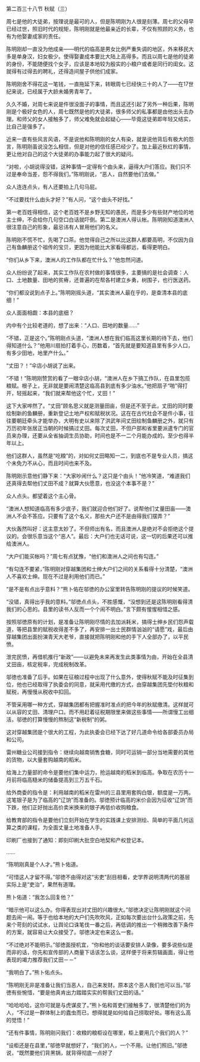 

第二百三十八节 秋赋（三）

周七是他的大徒弟，按理说是最可的人，但是陈明刚为人很是刻薄。周七的父母早已经过世，照旧时代的规矩，陈明刚就是他最亲近的长辈，不仅有照顾的义务，也有为他娶妻成家的责任。

陈明刚却一直没为他成亲――明代的临高是男女比例严重失调的地区，外来移民大多是单身汉，妇女极少。使得娶妻成本要比大陆上高得多。而且以周七是他的徒弟的身份，不能随便找个女子，应该是本地较为殷实的小粮户或者是同行的闺女。这就得有过得去的聘礼，还得造间屋子供他们成家。

陈明刚舍不得花这一笔钱，一直拖延下来，转眼周七已经快三十的人了――在17世纪来说，已经属于大龄未婚男青年了。

久久不婚，对周七来说是件很没面子的事情，而且这还引起了另外一种后果，陈明刚是个极好女色的人，周七既然是他的大徒弟，很多师父的私事都是由他出头去办理。和师父的女人接触多了，师父难免就会起疑心――毕竟这徒弟即年轻又结实，比自己是强多了。

近来一直有些风言风语，不是说他和陈明刚的女人有染，就是说他背后有极大的怨言，陈明刚虽说没怎么相信，但是对他的信任感已经少了。加上最近秋红的事情，更让他对自己的这个大徒弟的办事能力起了很大的疑问。

“对啦，小胡说得没错，这种事情一定得有个由头来，逼得大户们答应。我们只不过是奉命当差，怨不得我们。”陈明刚说，“恶人，自然要他们去做。”

众人连连点头，有人还要拍上几句马屁。

“不过要找什么由头才好？”有人问，“这个由头不好找。”

第一老百姓得相信，这个老百姓不是乡野无知的愚民，而是多少有些财产地位的地主士绅，不会给你几句空口白话就吓倒。第二是澳洲人得认帐。陈明刚知道澳洲人很注意自己的形象，最忌讳有人冒用他们的名义。

陈明刚不慌不忙，先喝了口茶。他觉得自己之所以比这群人都要高明，不仅因为自己有鱼麟册这个祖传的宝贝，更因为他能比大家看得都远，看得更明白。

“你们从乡下来，澳洲人的工作队都在忙什么？”他忽然问道。

众人纷纷说了起来，其实工作队在农村做的事情很多，主要搞的是社会调查：人口、土地数量、田地的贫瘠，还普遍的在帮各村建立乡勇，树围子，也行医送药。

“你们都没说到点子上。”陈明刚摇头道，“其实澳洲人最在乎的，是查清本县的底细！”

众人面面相觑：本县的底细？

内中有个比较老道的，想了出来：“人口、田地的数量……”

“不错，正是这个。”陈明刚点头道，“澳洲人想在我们临高这里长期的待下去，他们得知道什么？”他用川扇拍打着手心，历数着，“首先就是要知道县里有多少人口，有多少田地，地里产什么。”

“丈田？！”伞店小胡说了出来。

“不错！”陈明刚赞赏的看了一眼伞店小胡，“澳洲人在乡下搞工作队，在县里包揽粮赋。根子上，无非就是要闹清楚这临高县到底有多少油水。”他把扇子“啪”得打开，轻摇起来，“我们就来帮他这个忙，丈田！”

这下大家哗然了。“丈田”顾名思义就是测量田亩，但是还不至于此，丈田的同时要绘制新的鱼麟册，重新登记土地产权和赋税状况。这在在古代社会不是件小事，往往要朝廷牵头才能举办，大明有史以来除了洪武年间丈田绘制鱼麟册之外，就只有万历初年张居正当朝的时候搞过丈田。每次丈田，不但户部和省里要派遣专门的官员来办理，还要从全省抽调生员协助，时间也是不一二个月能办成的。至少也得半年以上。

他们这群人，虽然是“吃粮”的，对如何丈田略知一二，到底也不是专业人员，搞这个未免力不从心，而且时间也来不及。

陈明刚示意他们静下来：“大家吵闹什么？这只是个由头！”他冷笑道，“难道我们还真得去帮他们丈田不成？就算大伙愿意，也没这个本事不是？”

众人点头。都望着这个主心骨。

“澳洲人想知道临高有多少底子，我们就迎合他们好了。说帮他们丈量田亩――澳洲人不会不答应。只要有了这个名义，那些大户还不是由得我们摆弄？”

大伙轰然叫好：这主意太妙了。不但师出有名，而且澳洲人是绝对不会拒绝这个提议的。会很乐意当这个“恶人”。最后：大户们也无话可说，这一切的后果还可以推给澳洲人。

“大户们能买帐吗？”周七有点犹豫，“他们和澳洲人之间也有勾连。”

“有勾连不要紧，”陈明刚对穿越集团和士绅大户们之间的关系看得十分清楚，“澳洲人不喜欢士绅。现在不过是利用他们而已。”

“是不是有点出乎意料？”熊卜佑在邬徳的办公室里转告陈明刚的提议的时候笑道。

“没错，真得出乎我的意料。”邬徳点点头，不胜感慨，“没想到还是这陈明刚看得清我们的心思的。县里的读书人反而一个个闹不明白。”言下颇有惺惺相惜之感。

按照邬徳原有的计划，是准备让陈明刚尽情的去加派耗米，搞得士绅乡民们怨声载道，等把县里的赋税收得差不多了，再安排一出士民群情汹汹的“请愿”戏，最后由穿越集团出面扮演青天大老爷，直接就把陈明刚和他的手下人全部办了，以平民愤。

泄完民愤，再借机推行“新政”――以避免未来再发生此类事情为由，开始在全县清丈田亩，核定税率，完成税制改革。

邬徳也准备了后手。如果在征粮过程中出现了什么意外，使得秋赋不能及时征集到位，他也已经取得了执委会的同意，就采用代缴的方式，由穿越集团先垫付秋粮和赋税，再慢慢从税收中扣回。

不管采用哪一种方式，穿越集团都有把握准时准点的把今年的秋赋缴清。这样就可以从容的丈田、清理户口。而不用赶着征税期限里来做这些事情――所谓慢工出细活，邬徳的打算慢慢的熬制这“新税制”的粥。

这对穿越集团是个很大的工程，为此执委会已经下达了好几道命令给各部委员办局和公司。

雷州糖业公司接到指令：继续向越南销售食糖，同时可运销一部分当地需要的其他的货物，以大量套购越南的稻米。

给海上力量部的命令是要他们集中运力，抢运越南的稻米到临高。争取在农历十一月前将临高糙米的储备提高到三万五千石。

给外商委的指令是：利用越南的稻米在雷州的三县里用套购白银，额度是一万两。这笔银子是为了临高的“辽饷”而准备的。邬徳预计临高的米价会因为征收“辽饷”而下跌，他们正好抛出高价卖米换来的银子再低价收购粮食。

给教育部的指令是要他们立刻开始在学生的实践课上安排测绘、简单的平面几何运算之类的课程，为全面丈量土地准备人手。

印刷厂也接到了通知：即刻印刷大批空白地契和产权登记本。

……

“陈明刚真是个人才。”熊卜佑道。

“可惜这人才留不得。”邬徳不由得对这“劣吏”刮目相看，史学界说明清两代的基层实际上是“吏治”，果然有道理。

熊卜佑道：“我怎么回复他？”

“暗示他可以这么办。你得表现出对丈田的兴趣很大。”邬徳决定让陈明刚就这个问题去闹一闹。等于也给本地的大户们先吹吹风，正如每次要出台什么政策之前，先来个苛刻的试试水，让舆论口诛笔伐一番之后，再低调的推出一个稍微改善下条件的方案，就容易让大众接受了。邬徳决定也来这么一套。

“不过绝对不能明示。”邬徳面授机宜，“你和他的谈话要安排人录像，要多说些似是而非的话，你先和宣传部的人商量下话该怎么谈，这样便于将来剪辑画面，得让他表现的竭力推荐我们丈田－－”

“我明白了。”熊卜佑点头。

“陈明刚无非是准备让我们当恶人，自己来发财。原本这个恶人我们也可以当。”邬徳有些惋惜，“要是他真肯出力踏踏实实的帮我们丈田的话。”

“哈哈哈哈，这你可就是与虎谋皮了。”熊卜佑和胥吏们接触多了，很清楚他们的为人，“不过是一群体制上的蠹虫而已，想得就是如何给自己捞取好处。哪有这么高的觉悟！”

“还有件事情，陈明刚问我们：收粮的粮柜设在哪里，柜上要用几个我们的人？”

“设柜还是在县里，”邬徳早就想好了，“我们的人，一个不用。让他们照旧。”邬徳说，“既然要他们背黑锅，就背得彻底一点好了


